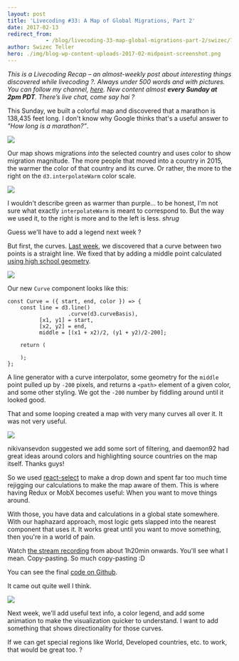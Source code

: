 ```yaml
---
layout: post
title: 'Livecoding #33: A Map of Global Migrations, Part 2'
date: 2017-02-13
redirect_from: 
            - /blog/livecoding-33-map-global-migrations-part-2/swizec/7436
author: Swizec Teller
hero: ./img/blog-wp-content-uploads-2017-02-midpoint-screenshot.png
---
```

_This is a Livecoding Recap – an almost-weekly post about interesting things discovered while livecoding ?. Always under 500 words and with pictures. You can follow my channel, [here](https://liveedu.tv/swizec). New content almost **every Sunday at 2pm PDT**. There’s live chat, come say hai ?_





This Sunday, we built a colorful map and discovered that a marathon is 138,435 feet long. I don't know why Google thinks that's a useful answer to _"How long is a marathon?”_.



![](./img/blog-wp-content-uploads-2017-02-map.gif)



Our map shows migrations _into_ the selected country and uses color to show migration magnitude. The more people that moved into a country in 2015, the warmer the color of that country and its curve. Or rather, the more to the right on the `d3.interpolateWarm` color scale.



![](https://raw.githubusercontent.com/d3/d3-scale/master/img/warm.png)



I wouldn't describe green as warmer than purple… to be honest, I'm not sure what exactly `interpolateWarm` is meant to correspond to. But the way we used it, to the right is more and to the left is less. _shrug_



Guess we'll have to add a legend next week ?



But first, the curves. [Last week](https://swizec.com/blog/livecoding-32-map-global-migrations/swizec/7415), we discovered that a curve between two points is a straight line. We fixed that by adding a middle point calculated [using high school geometry](http://www.virtualnerd.com/algebra-1/radical-expressions-equations/distance-midpoint-formulas/midpoint-formula/midpoint-between-coordinates).



![](./img/blog-wp-content-uploads-2017-02-midpoint-screenshot.png)



Our new `Curve` component looks like this:



```
const Curve = ({ start, end, color }) => {
    const line = d3.line()
                   .curve(d3.curveBasis),
          [x1, y1] = start,
          [x2, y2] = end,
          middle = [(x1 + x2)/2, (y1 + y2)/2-200];

    return (
        
    );
};
```



A line generator with a curve interpolator, some geometry for the `middle` point pulled up by `-200` pixels, and returns a `<path>` element of a given color, and some other styling. We got the `-200` number by fiddling around until it looked good.



That and some looping created a map with very many curves all over it. It was not very useful.



![](./img/blog-wp-content-uploads-2017-02-map-with-all-curves.png)



nikivansevdon suggested we add some sort of filtering, and daemon92 had great ideas around colors and highlighting source countries on the map itself. Thanks guys!



So we used [react-select](https://github.com/JedWatson/react-select) to make a drop down and spent far too much time rejigging our calculations to make the map aware of them. This is where having Redux or MobX becomes useful: When you want to move things around.



With those, you have data and calculations in a global state somewhere. With our haphazard approach, most logic gets slapped into the nearest component that uses it. It works great until you want to move something, then you're in a world of pain.



Watch [the stream recording](https://www.liveedu.tv/swizec/videos/Oxp87-a-map-of-global-migrations-in-react-d3-3) from about 1h20min onwards. You'll see what I mean. Copy-pasting. So much copy-pasting :D



You can see the final [code on Github](https://github.com/Swizec/migrations-map/blob/10c93fb29117f7b0b84c30a2f598ec2efc72a957/src/Maps.js).



It came out quite well I think.



![](./img/blog-wp-content-uploads-2017-02-colourful-map.gif)



Next week, we'll add useful text info, a color legend, and add some animation to make the visualization quicker to understand. I want to add something that shows directionality for those curves.



If we can get special regions like World, Developed countries, etc. to work, that would be great too. ?